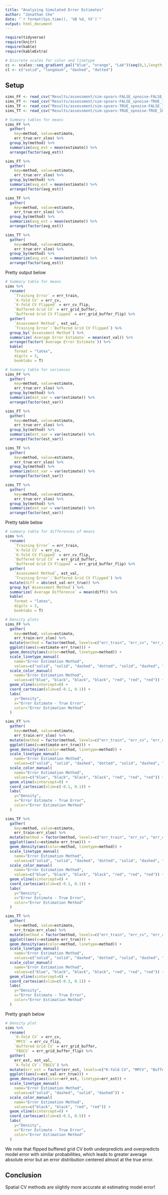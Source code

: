 ```yaml
---
title: "Analyzing Simulated Error Estimates"
author: "Jonathan Che"
date: "`r format(Sys.time(), '%B %d, %Y')`"
output: html_document
---
```


```r
require(tidyverse)
require(knitr)
require(kable)
require(kableExtra)

# Discrete scales for color and linetype
cc <- scales::seq_gradient_pal("blue", "orange", "Lab")(seq(0,1,length.out=5))
cl <- c("solid", "longdash", "dashed", "dotted")
```

## Setup

```r
sims_FF <- read_csv("Results/assessment/sim-spvars-FALSE_spnoise-FALSE_100x100-500_cv4x4-k16-buffer15_seed100_plusA_noFlip_decay10.csv")
sims_FT <- read_csv("Results/assessment/sim-spvars-FALSE_spnoise-TRUE_100x100-500_cv4x4-k16-buffer15_seed123_noisier.csv")
sims_TF <- read_csv("Results/assessment/sim-spvars-TRUE_spnoise-FALSE_100x100-500_cv4x4-k16-buffer15_seed123_noisier.csv")
sims_TT <- read_csv("Results/assessment/sim-spvars-TRUE_spnoise-TRUE_100x100-500_cv4x4-k16-buffer15_seed100_plusA_noFlip_decay10.csv")
```

```r
# Summary tables for means
sims_FF %>%
  gather(
    key=method, value=estimate, 
    err_true:err_sloo) %>%
  group_by(method) %>%
  summarize(avg_est = mean(estimate)) %>%
  arrange(factor(avg_est))

sims_FT %>%
  gather(
    key=method, value=estimate, 
    err_true:err_sloo) %>%
  group_by(method) %>%
  summarize(avg_est = mean(estimate)) %>%
  arrange(factor(avg_est))

sims_TF %>%
  gather(
    key=method, value=estimate, 
    err_true:err_sloo) %>%
  group_by(method) %>%
  summarize(avg_est = mean(estimate)) %>%
  arrange(factor(avg_est))

sims_TT %>%
  gather(
    key=method, value=estimate, 
    err_true:err_sloo) %>%
  group_by(method) %>%
  summarize(avg_est = mean(estimate)) %>%
  arrange(factor(avg_est))
```

Pretty output below

```r
# Summary table for means
sims %>%
  rename(
    `Training Error` = err_train,
    `K-fold CV` = err_cv,
    `K-fold CV Flipped` = err_cv_flip,
    `Buffered Grid CV` = err_grid_buffer,
    `Buffered Grid CV Flipped` = err_grid_buffer_flip) %>%
  gather(
    `Assessment Method`, est_val, 
    `Training Error`:`Buffered Grid CV Flipped`) %>%
  group_by(`Assessment Method`) %>%
  summarize(`Average Error Estimate` = mean(est_val)) %>%
  arrange(factor(`Average Error Estimate`)) %>%
  kable(
    format = "latex", 
    digits = 3,
    booktabs = T)
```

```r
# Summary table for variances
sims_FF %>%
  gather(
    key=method, value=estimate, 
    err_true:err_sloo) %>%
  group_by(method) %>%
  summarize(est_var = var(estimate)) %>%
  arrange(factor(est_var))

sims_FT %>%
  gather(
    key=method, value=estimate, 
    err_true:err_sloo) %>%
  group_by(method) %>%
  summarize(est_var = var(estimate)) %>%
  arrange(factor(est_var))

sims_TF %>%
  gather(
    key=method, value=estimate, 
    err_true:err_sloo) %>%
  group_by(method) %>%
  summarize(est_var = var(estimate)) %>%
  arrange(factor(est_var))

sims_TT %>%
  gather(
    key=method, value=estimate, 
    err_true:err_sloo) %>%
  group_by(method) %>%
  summarize(est_var = var(estimate)) %>%
  arrange(factor(est_var))
```



Pretty table below

```r
# summary table for differences of means
sims %>%
  rename(
    `Training Error` = err_train,
    `K-fold CV` = err_cv,
    `K-fold CV Flipped` = err_cv_flip,
    `Buffered Grid CV` = err_grid_buffer,
    `Buffered Grid CV Flipped` = err_grid_buffer_flip) %>%
  gather(
    `Assessment Method`, est_val, 
    `Training Error`:`Buffered Grid CV Flipped`) %>%
  mutate(diff = abs(est_val-err_true)) %>%
  group_by(`Assessment Method`) %>%
  summarize(`Average Difference` = mean(diff)) %>%
  kable(
    format = "latex", 
    digits = 3,
    booktabs = T)
```




```r
# Density plots
sims_FF %>%
  gather(
    key=method, value=estimate, 
    err_train:err_sloo) %>%
  mutate(method = factor(method, levels=c("err_train", "err_cv", "err_cv_flip", "err_loo", "err_grid_buffer", "err_grid_buffer_flip", "err_sloo"))) %>%
  ggplot((aes(x=estimate-err_true))) +
  geom_density(aes(color=method, linetype=method)) +
  scale_linetype_manual(
    name="Error Estimation Method",
    values=c("solid", "solid", "dashed", "dotted", "solid", "dashed", "dotted")) +
  scale_color_manual(
    name="Error Estimation Method",
    values=c("blue", "black", "black", "black", "red", "red", "red")) +
  geom_vline(xintercept=0) +
  coord_cartesian(xlim=c(-0.1, 0.1)) +
  labs(
    y="Density",
    x="Error Estimate - True Error",
    color="Error Estimation Method"
  )

sims_FT %>%
  gather(
    key=method, value=estimate, 
    err_train:err_sloo) %>%
  mutate(method = factor(method, levels=c("err_train", "err_cv", "err_cv_flip", "err_loo", "err_grid_buffer", "err_grid_buffer_flip", "err_sloo"))) %>%
  ggplot((aes(x=estimate-err_true))) +
  geom_density(aes(color=method, linetype=method)) +
  scale_linetype_manual(
    name="Error Estimation Method",
    values=c("solid", "solid", "dashed", "dotted", "solid", "dashed", "dotted")) +
  scale_color_manual(
    name="Error Estimation Method",
    values=c("blue", "black", "black", "black", "red", "red", "red")) +
  geom_vline(xintercept=0) +
  coord_cartesian(xlim=c(-0.1, 0.1)) +
  labs(
    y="Density",
    x="Error Estimate - True Error",
    color="Error Estimation Method"
  )

sims_TF %>%
  gather(
    key=method, value=estimate, 
    err_train:err_sloo) %>%
  mutate(method = factor(method, levels=c("err_train", "err_cv", "err_cv_flip", "err_loo", "err_grid_buffer", "err_grid_buffer_flip", "err_sloo"))) %>%
  ggplot((aes(x=estimate-err_true))) +
  geom_density(aes(color=method, linetype=method)) +
  scale_linetype_manual(
    name="Error Estimation Method",
    values=c("solid", "solid", "dashed", "dotted", "solid", "dashed", "dotted")) +
  scale_color_manual(
    name="Error Estimation Method",
    values=c("blue", "black", "black", "black", "red", "red", "red")) +
  geom_vline(xintercept=0) +
  coord_cartesian(xlim=c(-0.1, 0.1)) +
  labs(
    y="Density",
    x="Error Estimate - True Error",
    color="Error Estimation Method"
  )

sims_TT %>%
  gather(
    key=method, value=estimate, 
    err_train:err_sloo) %>%
  mutate(method = factor(method, levels=c("err_train", "err_cv", "err_cv_flip", "err_loo", "err_grid_buffer", "err_grid_buffer_flip", "err_sloo"))) %>%
  ggplot((aes(x=estimate-err_true))) +
  geom_density(aes(color=method, linetype=method)) +
  scale_linetype_manual(
    name="Error Estimation Method",
    values=c("solid", "solid", "dashed", "dotted", "solid", "dashed", "dotted")) +
  scale_color_manual(
    name="Error Estimation Method",
    values=c("blue", "black", "black", "black", "red", "red", "red")) +
  geom_vline(xintercept=0) +
  coord_cartesian(xlim=c(-0.3, 0.1)) +
  labs(
    y="Density",
    x="Error Estimate - True Error",
    color="Error Estimation Method"
  )
```

Pretty graph below

```r
# Density plot
sims %>%
  rename(
    `K-fold CV` = err_cv,
    `MPCV` = err_cv_flip,
    `Buffered Grid CV` = err_grid_buffer,
    `FBGCV` = err_grid_buffer_flip) %>%
  gather(
    err_est, est_val, 
    `K-fold CV`:`FBGCV`) %>%
  mutate(err_est = factor(err_est, levels=c("K-fold CV", "MPCV", "Buffered Grid CV", "FBGCV"))) %>%
  ggplot((aes(x=est_val-err_true))) +
  geom_density(aes(color=err_est, linetype=err_est)) +
  scale_linetype_manual(
    name="Error Estimation Method",
    values=c("solid", "dashed", "solid", "dashed")) +
  scale_color_manual(
    name="Error Estimation Method",
    values=c("black", "black", "red", "red")) +
  geom_vline(xintercept=0) +
  coord_cartesian(xlim=c(-0.5, 0.5)) +
  labs(
    y="Density",
    x="Error Estimate - True Error",
    color="Error Estimation Method"
  )
```

We note that flipped buffered grid CV both underpredicts and overpredicts model error with similar probabilities, which leads to greater average absolute error but an error distribution centered almost at the true error.

## Conclusion

Spatial CV methods are slightly more accurate at estimating model error!
